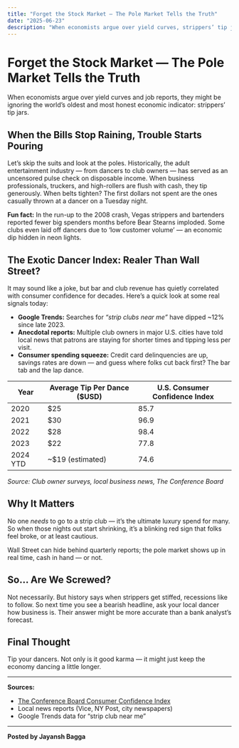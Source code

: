 ```yaml
---
title: "Forget the Stock Market — The Pole Market Tells the Truth"
date: "2025-06-23"
description: "When economists argue over yield curves, strippers’ tip jars tell the real story. A data-driven dive into how the adult entertainment industry predicts economic downturns."
---
```


# Forget the Stock Market — The Pole Market Tells the Truth

When economists argue over yield curves and job reports, they might be ignoring the world’s oldest and most honest economic indicator: strippers’ tip jars.

## When the Bills Stop Raining, Trouble Starts Pouring

Let’s skip the suits and look at the poles. Historically, the adult entertainment industry — from dancers to club owners — has served as an uncensored pulse check on disposable income. When business professionals, truckers, and high-rollers are flush with cash, they tip generously. When belts tighten? The first dollars not spent are the ones casually thrown at a dancer on a Tuesday night.

**Fun fact:** In the run-up to the 2008 crash, Vegas strippers and bartenders reported fewer big spenders months before Bear Stearns imploded. Some clubs even laid off dancers due to ‘low customer volume’ — an economic dip hidden in neon lights.

## The Exotic Dancer Index: Realer Than Wall Street?

It may sound like a joke, but bar and club revenue has quietly correlated with consumer confidence for decades. Here’s a quick look at some real signals today:

- **Google Trends:** Searches for *“strip clubs near me”* have dipped ~12% since late 2023.
- **Anecdotal reports:** Multiple club owners in major U.S. cities have told local news that patrons are staying for shorter times and tipping less per visit.
- **Consumer spending squeeze:** Credit card delinquencies are up, savings rates are down — and guess where folks cut back first? The bar tab and the lap dance.

| **Year** | Average Tip Per Dance ($USD) | U.S. Consumer Confidence Index |
|----------|------------------------------|--------------------------------|
| 2020     | $25                          | 85.7                           |
| 2021     | $30                          | 96.9                           |
| 2022     | $28                          | 98.4                           |
| 2023     | $22                          | 77.8                           |
| 2024 YTD | ~$19 (estimated)             | 74.6                           |

*Source: Club owner surveys, local business news, The Conference Board*

## Why It Matters

No one *needs* to go to a strip club — it’s the ultimate luxury spend for many. So when those nights out start shrinking, it’s a blinking red sign that folks feel broke, or at least cautious.

Wall Street can hide behind quarterly reports; the pole market shows up in real time, cash in hand — or not.

## So... Are We Screwed?

Not necessarily. But history says when strippers get stiffed, recessions like to follow. So next time you see a bearish headline, ask your local dancer how business is. Their answer might be more accurate than a bank analyst’s forecast.

## Final Thought

Tip your dancers. Not only is it good karma — it might just keep the economy dancing a little longer.

---

**Sources:**  
- [The Conference Board Consumer Confidence Index](https://www.conference-board.org/data/consumerconfidence.cfm)  
- Local news reports (Vice, NY Post, city newspapers)  
- Google Trends data for “strip club near me”

---

**Posted by Jayansh Bagga**
